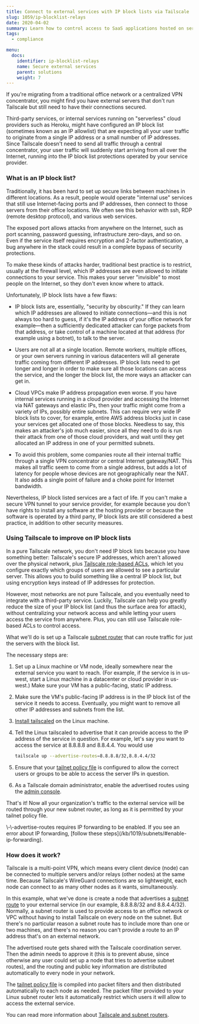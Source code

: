 ```yaml
---
title: Connect to external services with IP block lists via Tailscale
slug: 1059/ip-blocklist-relays
date: 2020-04-02
summary: Learn how to control access to SaaS applications hosted on servers that aren't running Tailscale.
tags:
  - compliance

menu:
  docs:
    identifier: ip-blocklist-relays
    name: Secure external services
    parent: solutions
    weight: 7
---
```


If you're migrating from a traditional office network or a centralized VPN
concentrator, you might find you have external servers that don't run
Tailscale but still need to have their connections
secured.

Third-party services, or internal services running on "serverless" cloud
providers such as Heroku, might have configured an IP block list (sometimes
known as an IP allowlist) that are
expecting all your user traffic to originate from a single IP address or a
small number of IP addresses. Since Tailscale doesn't need to send all
traffic through a central concentrator, your user traffic will suddenly start
arriving from all over the Internet, running into the IP block list
protections operated by your service provider.

### What is an IP block list?

Traditionally, it has been hard to set up secure links between machines in
different locations. As a result, people would operate "internal use"
services that still use Internet-facing ports and IP addresses, then connect
to those servers from their office locations. We often see this behavior
with ssh, RDP (remote desktop protocol), and various web services.

The exposed port allows attacks from anywhere on the Internet, such as port
scanning, password guessing, infrastructure zero-days, and so on. Even if the
service itself requires encryption and 2-factor authentication, a bug
anywhere in the stack could result in a complete bypass of security
protections.

To make these kinds of attacks harder, traditional best practice is to
restrict, usually at the firewall level, which IP addresses are even allowed
to initiate connections to your service. This makes your server "invisible"
to most people on the Internet, so they don't even know where to attack.

Unfortunately, IP block lists have a few flaws:

- IP block lists are, essentially, "security by obscurity." If they can
  learn which IP addresses are allowed to initiate connections—and this is
  not always too hard to guess, if it's the IP address of your office network
  for example—then a sufficiently dedicated attacker can forge packets from
  that address, or take control of a machine located at that address (for
  example using a botnet), to talk to the server.

- Users are not all at a single location. Remote workers, multiple
  offices, or your own servers running in various datacenters will all
  generate traffic coming from different IP addresses. IP block lists need to
  get longer and longer in order to make sure all those locations can access
  the service, and the longer the block list, the more ways an attacker can get
  in.

- Cloud VPCs make IP address propagation even worse. If you have internal
  services running in a cloud provider and accessing the Internet via NAT
  gateways and elastic IPs, then your traffic might come from a variety of
  IPs, possibly entire subnets. This can require very wide IP block lists to
  cover, for example, entire AWS address blocks just in case your services get
  allocated one of those blocks. Needless to say, this makes an attacker's job
  much easier, since all they need to do is run their attack from one of those
  cloud providers, and wait until they get allocated an IP address in one of
  your permitted subnets.

- To avoid this problem, some companies route all their internal traffic
  through a single VPN concentrator or central Internet gateway/NAT. This
  makes all traffic seem to come from a single address, but adds a lot of
  latency for people whose devices are not geographically near the NAT. It
  also adds a single point of failure and a choke point for Internet
  bandwidth.

Nevertheless, IP block listed services are a fact of life. If you can't make
a secure VPN tunnel to your service provider, for example because you don't
have rights to install any software at the hosting provider or because the
software is operated by a third party, IP block lists are still considered a
best practice, in addition to other security measures.

### Using Tailscale to improve on IP block lists

In a pure Tailscale network, you don't need IP block lists because you have
something better: Tailscale's secure IP addresses, which aren't allowed over
the physical network, plus [Tailscale role-based ACLs](/kb/1018/acls), which
let you configure exactly which groups of users are allowed to see a
particular server. This allows you to build something like a central IP
block list, but using encryption keys instead of IP addresses for protection.

However, most networks are not pure Tailscale, and you eventually need to
integrate with a third-party service. Luckily, Tailscale can help you
greatly reduce the size of your IP block list (and thus the surface area for
attack), without centralizing your network access and while letting your
users access the service from anywhere. Plus, you can still use Tailscale
role-based ACLs to control access.

What we'll do is set up a Tailscale [subnet router](/kb/1019/subnets)
that can route traffic for just the servers with the block list.

The necessary steps are:

1.  Set up a Linux machine or VM node, ideally somewhere near the external
    service you want to reach. (For example, if the service is in us-west, start
    a Linux machine in a datacenter or cloud provider in us-west.) Make sure
    your VM has a public-facing, static IP address.

2.  Make sure the VM's public-facing IP address is in the IP block list of the
    service it needs to access. Eventually, you might want to remove all other
    IP addresses and subnets from the list.

3.  [Install tailscaled](/download/linux) on the Linux machine.

4.  Tell the Linux tailscaled to advertise that it can provide access to the IP
    address of the service in question. For example, let's say you want to
    access the service at 8.8.8.8 and 8.8.4.4. You would use

    ```bash
    tailscale up --advertise-routes=8.8.8.8/32,8.8.4.4/32
    ```

5.  Ensure that your [tailnet policy file](/kb/1018/acls) is configured to allow the
    correct users or groups to be able to access the server IPs in question.

6.  As a Tailscale domain administrator, enable the advertised routes using
    the [admin console][admin].

That's it! Now all your organization's traffic to the external service will
be routed through your new subnet router, as long as it is permitted by your
tailnet policy file.

<Note>
  \-\-advertise-routes requires IP forwarding to be enabled. If you see an error about IP
  forwarding, [follow these steps](/kb/1019/subnets/#enable-ip-forwarding).
</Note>

### How does it work?

Tailscale is a multi-point VPN, which means every client device (node) can
be connected to multiple servers and/or relays (other nodes) at the same
time. Because Tailscale's WireGuard connections are so lightweight, each
node can connect to as many other nodes as it wants, simultaneously.

In this example, what we've done is create a node that advertises a [subnet
route](/kb/1019/subnets) to your external service (in our example, 8.8.8.8/32
and 8.8.4.4/32). Normally, a subnet router is used to provide access to
an office network or VPC without having to install Tailscale on every node
on the subnet. But there's no particular reason a subnet route has to
include more than one or two machines, and there's no reason you can't
provide a route to an IP address that's on an external network.

The advertised route gets shared with the Tailscale coordination server.
Then the admin needs to approve it (this is to prevent abuse, since
otherwise any user could set up a node that tries to advertise subnet
routes), and the routing and public key information are distributed
automatically to every node in your network.

The [tailnet policy file](/kb/1018/acls) is compiled into
packet filters and then distributed automatically to each node as needed.
The packet filter provided to your Linux subnet router lets it automatically
restrict which users it will allow to access the external service.

You can read more information about [Tailscale and subnet routers](/kb/1019/subnets).

[admin]: https://login.tailscale.com/admin/machines
